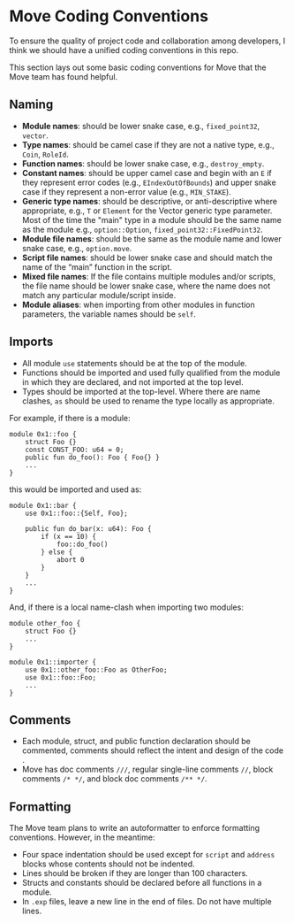 # Move Coding Conventions

To ensure the quality of project code and collaboration among developers, I think we should have a unified coding conventions in this repo.

This section lays out some basic coding conventions for Move that the Move team has found helpful.

## Naming

- **Module names**: should be lower snake case, e.g., `fixed_point32`, `vector`.
- **Type names**: should be camel case if they are not a native type, e.g., `Coin`, `RoleId`.
- **Function names**: should be lower snake case, e.g., `destroy_empty`.
- **Constant names**: should be upper camel case and begin with an `E` if they represent error codes (e.g., `EIndexOutOfBounds`) and upper snake case if they represent a non-error value (e.g., `MIN_STAKE`).
- **Generic type names**: should be descriptive, or anti-descriptive where appropriate, e.g., `T` or `Element` for the Vector generic type parameter. Most of the time the "main" type in a module should be the same name as the module e.g., `option::Option`, `fixed_point32::FixedPoint32`.
- **Module file names**: should be the same as the module name and lower snake case, e.g., `option.move`.
- **Script file names**: should be lower snake case and should match the name of the “main” function in the script.
- **Mixed file names**: If the file contains multiple modules and/or scripts, the file name should be lower snake case, where the name does not match any particular module/script inside.
- **Module aliases**: when importing from other modules in function parameters, the variable names should be `self`.  

## Imports

- All module `use` statements should be at the top of the module.
- Functions should be imported and used fully qualified from the module in which they are declared, and not imported at the top level.
- Types should be imported at the top-level. Where there are name clashes, `as` should be used to rename the type locally as appropriate.

For example, if there is a module:

```move
module 0x1::foo {
    struct Foo {}
    const CONST_FOO: u64 = 0;
    public fun do_foo(): Foo { Foo{} }
    ...
}
```

this would be imported and used as:

```move
module 0x1::bar {
    use 0x1::foo::{Self, Foo};

    public fun do_bar(x: u64): Foo {
        if (x == 10) {
            foo::do_foo()
        } else {
            abort 0
        }
    }
    ...
}
```

And, if there is a local name-clash when importing two modules:

```move
module other_foo {
    struct Foo {}
    ...
}

module 0x1::importer {
    use 0x1::other_foo::Foo as OtherFoo;
    use 0x1::foo::Foo;
    ...
}
```

## Comments

- Each module, struct, and public function declaration should be commented, comments should reflect the intent and design of the code .
- Move has doc comments `///`, regular single-line comments `//`, block comments `/* */`, and block doc comments `/** */`.

## Formatting

The Move team plans to write an autoformatter to enforce formatting conventions. However, in the meantime:

- Four space indentation should be used except for `script` and `address` blocks whose contents should not be indented.
- Lines should be broken if they are longer than 100 characters.
- Structs and constants should be declared before all functions in a module.
- In `.exp` files, leave a new line in the end of files. Do not have multiple lines.
